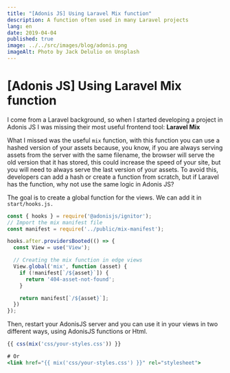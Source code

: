 ```yaml
---
title: "[Adonis JS] Using Laravel Mix function"
description: A function often used in many Laravel projects
lang: en
date: 2019-04-04
published: true
image: ../../src/images/blog/adonis.png
imageAlt: Photo by Jack Delulio on Unsplash
---
```


# [Adonis JS] Using Laravel Mix function

I come from a Laravel background, so when I started developing a project in Adonis JS I was missing their most useful frontend tool: **Laravel Mix**

What I missed was the useful `mix` function, with this function you can use a hashed version of your assets because, you know, if you are always serving assets from the server with the same filename, the browser will serve the old version that it has stored, this could increase the speed of your site, but you will need to always serve the last version of your assets. To avoid this, developers can add a hash or create a function from scratch, but if Laravel has the function, why not use the same logic in Adonis JS?

The goal is to create a global function for the views. We can add it in `start/hooks.js.`

```js
const { hooks } = require('@adonisjs/ignitor');
// Import the mix manifest file
const manifest = require('../public/mix-manifest');

hooks.after.providersBooted(() => {
  const View = use('View');

  // Creating the mix function in edge views
  View.global('mix', function (asset) {
    if (!manifest[`/${asset}`]) {
      return '404-asset-not-found';
    }

    return manifest[`/${asset}`];
  })
});
```

Then, restart your AdonisJS server and you can use it in your views in two different ways, using AdonisJS functions or Html.

```jsx
{{ css(mix('css/your-styles.css')) }}

# Or
<link href="{{ mix('css/your-styles.css') }}" rel="stylesheet">
```
